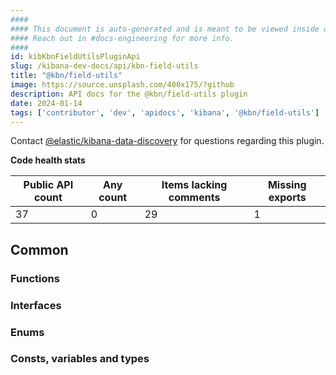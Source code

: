 ```yaml
---
####
#### This document is auto-generated and is meant to be viewed inside our experimental, new docs system.
#### Reach out in #docs-engineering for more info.
####
id: kibKbnFieldUtilsPluginApi
slug: /kibana-dev-docs/api/kbn-field-utils
title: "@kbn/field-utils"
image: https://source.unsplash.com/400x175/?github
description: API docs for the @kbn/field-utils plugin
date: 2024-01-14
tags: ['contributor', 'dev', 'apidocs', 'kibana', '@kbn/field-utils']
---
```




Contact [@elastic/kibana-data-discovery](https://github.com/orgs/elastic/teams/kibana-data-discovery) for questions regarding this plugin.

**Code health stats**

| Public API count  | Any count | Items lacking comments | Missing exports |
|-------------------|-----------|------------------------|-----------------|
| 37 | 0 | 29 | 1 |

## Common

### Functions
<DocDefinitionList data={kbnFieldUtilsObj.common.functions}/>

### Interfaces
<DocDefinitionList data={kbnFieldUtilsObj.common.interfaces}/>

### Enums
<DocDefinitionList data={kbnFieldUtilsObj.common.enums}/>

### Consts, variables and types
<DocDefinitionList data={kbnFieldUtilsObj.common.misc}/>

